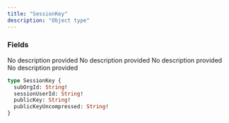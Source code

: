 ```yaml
---
title: "SessionKey"
description: "Object type"
---
```


### Fields

<ResponseField name="subOrgId" type="String!" required>
  No description provided
</ResponseField>

<ResponseField name="sessionUserId" type="String!" required>
  No description provided
</ResponseField>

<ResponseField name="publicKey" type="String!" required>
  No description provided
</ResponseField>

<ResponseField name="publicKeyUncompressed" type="String!" required>
  No description provided
</ResponseField>


```graphql SessionKey
type SessionKey {
  subOrgId: String!
  sessionUserId: String!
  publicKey: String!
  publicKeyUncompressed: String!
}
```
